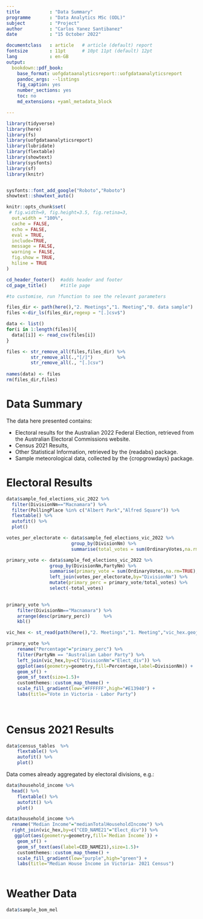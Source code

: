 ```yaml
---
title           : "Data Summary"
programme       : "Data Analytics MSc (ODL)"
subject         : "Project"
author          : "Carlos Yanez Santibanez"
date            : "15 October 2022"

documentclass   : article   # article (default) report
fontsize        : 11pt      # 10pt 11pt (default) 12pt
lang            : en-GB
output:
  bookdown::pdf_book:
    base_format: uofgdataanalyticsreport::uofgdataanalyticsreport
    pandoc_args: --listings
    fig_caption: yes
    number_sections: yes
    toc: no
    md_extensions: +yaml_metadata_block

---
```



```r
library(tidyverse)
library(here)
library(fs)
library(uofgdataanalyticsreport)
library(lubridate)
library(flextable)
library(showtext)
library(sysfonts)
library(sf)
library(knitr)


sysfonts::font_add_google("Roboto","Roboto")
showtext::showtext_auto()

knitr::opts_chunk$set(
 # fig.width=9, fig.height=3.5, fig.retina=3,
  out.width = "100%",
  cache = FALSE,
  echo = FALSE,
  eval = TRUE,
  include=TRUE,
  message = FALSE, 
  warning = FALSE,
  fig.show = TRUE,
  hiline = TRUE
)
```

```r
cd_header_footer()  #adds header and footer
cd_page_title()     #title page

#to customise, run ?function to see the relevant parameters
```

```r

files_dir <- path(here(),"2. Meetings","1. Meeting","0. data sample")
files <-dir_ls(files_dir,regexp = "[.]csv$")

data <- list()
for(i in 1:length(files)){
  data[[i]] <- read_csv(files[i])
}

files <- str_remove_all(files,files_dir) %>% 
         str_remove_all(.,"[/]")         %>%
         str_remove_all(., "[.]csv")
  
names(data) <- files
rm(files_dir,files)

```

# Data Summary

The data here presented contains:

* Electoral results for the Australian 2022 Federal Election, retrieved from the Australian Electoral Commissions  website.
* Census 2021 Results, 
* Other Statistical Information, retrieved by the {readabs} package.
* Sample meteorological data, collected by the {cropgrowdays} package.


# Electoral Results


```r
data$sample_fed_elections_vic_2022 %>% 
  filter(DivisionNm=="Macnamara") %>%
  filter(PollingPlace %in% c("Albert Park","Alfred Square")) %>%
  flextable() %>%
  autofit() %>%
  plot()
```


```r

votes_per_electorate <- data$sample_fed_elections_vic_2022 %>%
                        group_by(DivisionNm) %>%
                        summarise(total_votes = sum(OrdinaryVotes,na.rm=TRUE),.groups="drop")

primary_vote <- data$sample_fed_elections_vic_2022 %>%
                group_by(DivisionNm,PartyNm) %>%
                summarise(primary_vote = sum(OrdinaryVotes,na.rm=TRUE),.groups="drop") %>%
                left_join(votes_per_electorate,by="DivisionNm") %>%
                mutate(primary_perc = primary_vote/total_votes) %>%
                select(-total_votes)
  

primary_vote %>% 
    filter(DivisionNm=="Macnamara") %>%
    arrange(desc(primary_perc))     %>%
    kbl()

```



```r

vic_hex <- st_read(path(here(),"2. Meetings","1. Meeting","vic_hex.geojson"))

primary_vote %>% 
    rename("Percentage"="primary_perc") %>%
    filter(PartyNm == "Australian Labor Party") %>%
    left_join(vic_hex,by=c("DivisionNm"="Elect_div")) %>%
    ggplot(aes(geometry=geometry,fill=Percentage,label=DivisionNm)) +
    geom_sf() +
    geom_sf_text(size=1.5)+
    customthemes::custom_map_theme() +
    scale_fill_gradient(low="#FFFFFF",high="#E13940") +
    labs(title="Vote in Victoria - Labor Party")
  
  

```

# Census 2021 Results

```r
data$census_tables  %>%
    flextable() %>%
    autofit() %>%
    plot()
```


Data comes already aggregated by electoral divisions, e.g.:

```r
data$household_income %>%
  head() %>%
    flextable() %>%
    autofit() %>%
    plot()

```



```r
data$household_income %>% 
  rename("Median Income"="medianTotalHouseholdIncome") %>%
  right_join(vic_hex,by=c("CED_NAME21"="Elect_div")) %>%
   ggplot(aes(geometry=geometry,fill=`Median Income`)) +
    geom_sf() +
    geom_sf_text(aes(label=CED_NAME21),size=1.5)+
    customthemes::custom_map_theme() +
    scale_fill_gradient(low="purple",high="green") +
    labs(title="Median House Income in Victoria- 2021 Census")
  
```

# Weather Data

```r
data$sample_bom_mel
```


